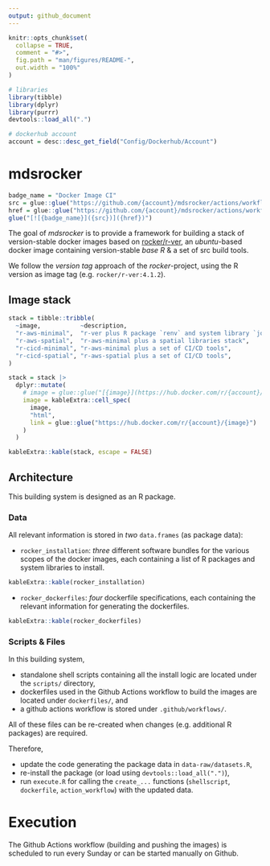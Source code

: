 ```yaml
---
output: github_document
---
```


<!-- README.md is generated from README.Rmd. Please edit that file -->

```r
knitr::opts_chunk$set(
  collapse = TRUE,
  comment = "#>",
  fig.path = "man/figures/README-",
  out.width = "100%"
)

# libraries
library(tibble)
library(dplyr)
library(purrr)
devtools::load_all(".")

# dockerhub account
account = desc::desc_get_field("Config/Dockerhub/Account")
```

# mdsrocker

<!-- badges: start -->
```r
badge_name = "Docker Image CI"
src = glue::glue("https://github.com/{account}/mdsrocker/actions/workflows/publish-docker-images.yml/badge.svg")
href = glue::glue("https://github.com/{account}/mdsrocker/actions/workflows/publish-docker-images.yml")
glue("[![{badge_name}]({src})]({href})")
```
<!-- badges: end -->

The goal of *mdsrocker* is to provide a framework for building a stack of 
version-stable docker images based on 
[rocker/r-ver](https://hub.docker.com/r/rocker/r-ver), an *ubuntu*-based
docker image containing version-stable *base R* & a set of src build tools.

We follow the *version tag* approach of the *rocker*-project, using the R 
version as image tag (e.g. `rocker/r-ver:4.1.2`).

## Image stack

```r

stack = tibble::tribble(
  ~image,           ~description,
  "r-aws-minimal",  "r-ver plus R package `renv` and system library `jq`",
  "r-aws-spatial",  "r-aws-minimal plus a spatial libraries stack",
  "r-cicd-minimal", "r-aws-minimal plus a set of CI/CD tools",
  "r-cicd-spatial", "r-aws-spatial plus a set of CI/CD tools",
)

stack = stack |> 
  dplyr::mutate(
    # image = glue::glue("[{image}](https://hub.docker.com/r/{account}/{image})")
    image = kableExtra::cell_spec(
      image, 
      "html",
      link = glue::glue("https://hub.docker.com/r/{account}/{image}")
    )
  )

kableExtra::kable(stack, escape = FALSE)
```


## Architecture

This building system is designed as an R package. 

### Data

All relevant information is stored in *two* `data.frames` (as package data):

- `rocker_installation`: *three* different software bundles for the various
  scopes of the docker images, each containing a list of R packages and
  system libraries to install.

```r
kableExtra::kable(rocker_installation)
```

- `rocker_dockerfiles`: *four* dockerfile specifications, each containing 
  the relevant information for generating the dockerfiles.

```r
kableExtra::kable(rocker_dockerfiles)
```

### Scripts & Files

In this building system, 

- standalone shell scripts containing all the install logic are located under 
  the `scripts/` directory, 
- dockerfiles used in the Github Actions workflow to build the images are 
  located under `dockerfiles/`, and
- a github actions workflow is stored under `.github/workflows/`.

All of these files can be re-created when changes (e.g. additional R packages)
are required.

Therefore,

- update the code generating the package data in `data-raw/datasets.R`,
- re-install the package (or load using `devtools::load_all(".")`),
- run `execute.R` for calling the `create_...` functions 
  (`shellscript`, `dockerfile`, `action_workflow`) with the updated data.

# Execution

The Github Actions workflow (building and pushing the images) is scheduled to 
run every Sunday or can be started manually on Github.
